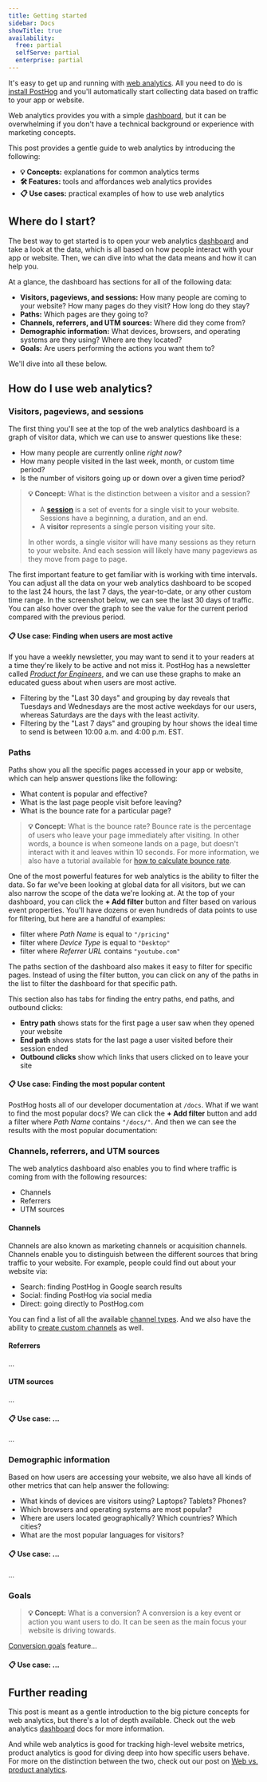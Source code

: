 ```yaml
---
title: Getting started
sidebar: Docs
showTitle: true
availability:
  free: partial
  selfServe: partial
  enterprise: partial
---
```


It's easy to get up and running with [web analytics](/web-analytics). All you need to do is [install PostHog](/docs/getting-started/install) and you'll automatically start collecting data based on traffic to your app or website.

Web analytics provides you with a simple [dashboard](/docs/web-analytics/dashboard), but it can be overwhelming if you don't have a technical background or experience with marketing concepts.

This post provides a gentle guide to web analytics by introducing the following:

- **💡 Concepts:** explanations for common analytics terms
- **🛠️ Features:** tools and affordances web analytics provides
- **📋 Use cases:** practical examples of how to use web analytics

## Where do I start?

The best way to get started is to open your web analytics [dashboard](https://app.posthog.com/web) and take a look at the data, which is all based on how people interact with your app or website. Then, we can dive into what the data means and how it can help you.

<ProductScreenshot
  imageLight="https://res.cloudinary.com/dmukukwp6/image/upload/web_analytics_top_light_mode_2024_10_be53cf5325.png"
  imageDark="https://res.cloudinary.com/dmukukwp6/image/upload/web_analytics_top_dark_mode_2024_10_6aa6dc9aeb.png"
  alt="Web analytics dashboard"
  classes="rounded"
/>

At a glance, the dashboard has sections for all of the following data:

- **Visitors, pageviews, and sessions:** How many people are coming to your website? How many pages do they visit? How long do they stay?
- **Paths:** Which pages are they going to?
- **Channels, referrers, and UTM sources:** Where did they come from?
- **Demographic information:** What devices, browsers, and operating systems are they using? Where are they located?
- **Goals:** Are users performing the actions you want them to?

We'll dive into all these below.

## How do I use web analytics?

### Visitors, pageviews, and sessions

The first thing you'll see at the top of the web analytics dashboard is a graph of visitor data, which we can use to answer questions like these:

- How many people are currently online _right now_?
- How many people visited in the last week, month, or custom time period?
- Is the number of visitors going up or down over a given time period?

> **💡 Concept:** What is the distinction between a visitor and a session?
> - A [**session**](/docs/data/sessions) is a set of events for a single visit to your website. Sessions have a beginning, a duration, and an end.
> - A **visitor** represents a single person visiting your site.
>
> In other words, a single visitor will have many sessions as they return to your website. And each session will likely have many pageviews as they move from page to page.

The first important feature to get familiar with is working with time intervals. You can adjust all the data on your web analytics dashboard to be scoped to the last 24 hours, the last 7 days, the year-to-date, or any other custom time range. In the screenshot below, we can see the last 30 days of traffic. You can also hover over the graph to see the value for the current period compared with the previous period.

<ProductScreenshot
  imageLight="https://res.cloudinary.com/dmukukwp6/image/upload/time_intervals_wide_2ce241b1c4.png"
  imageDark="https://res.cloudinary.com/dmukukwp6/image/upload/time_intervals_wide_dark_2256d417c6.png"
  alt="Time interval selection"
  classes="rounded"
/>

#### 📋 Use case: Finding when users are most active

If you have a weekly newsletter, you may want to send it to your readers at a time they're likely to be active and not miss it. PostHog has a newsletter called [_Product for Engineers_](https://newsletter.posthog.com), and we can use these graphs to make an educated guess about when users are most active.

- Filtering by the "Last 30 days" and grouping by day reveals that Tuesdays and Wednesdays are the most active weekdays for our users, whereas Saturdays are the days with the least activity.
- Filtering by the "Last 7 days" and grouping by hour shows the ideal time to send is between 10:00 a.m. and 4:00 p.m. EST.

<ProductScreenshot
  imageLight="https://res.cloudinary.com/dmukukwp6/image/upload/last_7_days_light_8ca2fe6345.png"
  imageDark="https://res.cloudinary.com/dmukukwp6/image/upload/last_7_days_dark_d9273fa42c.png"
  alt="Last 7 days by hour"
  classes="rounded"
/>

### Paths

Paths show you all the specific pages accessed in your app or website, which can help answer questions like the following:

- What content is popular and effective?
- What is the last page people visit before leaving?
- What is the bounce rate for a particular page?

> **💡 Concept:** What is the bounce rate? Bounce rate is the percentage of users who leave your page immediately after visiting. In other words, a bounce is when someone lands on a page, but doesn't interact with it and leaves within 10 seconds. For more information, we also have a tutorial available for [how to calculate bounce rate](/tutorials/bounce-rate).

<ProductScreenshot
  imageLight="https://res.cloudinary.com/dmukukwp6/image/upload/v1711580005/posthog.com/contents/images/docs/web-analytics/dashboard/paths-light.png"
  imageDark="https://res.cloudinary.com/dmukukwp6/image/upload/v1711580004/posthog.com/contents/images/docs/web-analytics/dashboard/paths-dark.png"
  alt="Paths"
  classes="rounded"
/>

One of the most powerful features for web analytics is the ability to filter the data. So far we've been looking at global data for all visitors, but we can also narrow the scope of the data we're looking at. At the top of your dashboard, you can click the **+ Add filter** button and filter based on various event properties. You'll have dozens or even hundreds of data points to use for filtering, but here are a handful of examples:

- filter where _Path Name_ is equal to `"/pricing"`
- filter where _Device Type_ is equal to `"Desktop"`
- filter where _Referrer URL_ contains `"youtube.com"`

The paths section of the dashboard also makes it easy to filter for specific pages. Instead of using the filter button, you can click on any of the paths in the list to filter the dashboard for that specific path.

This section also has tabs for finding the entry paths, end paths, and outbound clicks:

- **Entry path** shows stats for the first page a user saw when they opened your website
- **End path** shows stats for the last page a user visited before their session ended
- **Outbound clicks** show which links that users clicked on to leave your site

#### 📋 Use case: Finding the most popular content

PostHog hosts all of our developer documentation at `/docs`. What if we want to find the most popular docs? We can click the **+ Add filter** button and add a filter where _Path Name_ contains `"/docs/"`. And then we can see the results with the most popular documentation:

<ProductScreenshot
  imageLight="https://res.cloudinary.com/dmukukwp6/image/upload/paths_docs_2924a8d630.png"
  imageDark="https://res.cloudinary.com/dmukukwp6/image/upload/paths_docs_dark_1887fbb2c7.png"
  alt="Most popular paths"
  classes="rounded"
/>

### Channels, referrers, and UTM sources

The web analytics dashboard also enables you to find where traffic is coming from with the following resources:

- Channels
- Referrers
- UTM sources

#### Channels

Channels are also known as marketing channels or acquisition channels.
Channels enable you to distinguish between the different sources that bring traffic to your website. For example, people could find out about your website via:

- Search: finding PostHog in Google search results
- Social: finding PostHog via social media
- Direct: going directly to PostHog.com

You can find a list of all the available [channel types](/docs/data/channel-type).
And we also have the ability to [create custom channels](/docs/web-analytics/dashboard#custom-channel-type) as well.

#### Referrers

...

#### UTM sources

...

#### 📋 Use case: ...

...

### Demographic information

Based on how users are accessing your website, we also have all kinds of other metrics that can help answer the following:

- What kinds of devices are visitors using? Laptops? Tablets? Phones?
- Which browsers and operating systems are most popular?
- Where are users located geographically? Which countries? Which cities?
- What are the most popular languages for visitors?

#### 📋 Use case: ...

...

### Goals

> **💡 Concept:** What is a conversion? A conversion is a key event or action you want users to do. It can be seen as the main focus your website is driving towards.

[Conversion goals](/docs/web-analytics/conversion-goals) feature...

#### 📋 Use case: ...

## Further reading

This post is meant as a gentle introduction to the big picture concepts for web analytics, but there's a lot of depth available. Check out the web analytics [dashboard](/docs/web-analytics/dashboard) docs for more information.

And while web analytics is good for tracking high-level website metrics, product analytics is good for diving deep into how specific users behave. For more on the distinction between the two, check out our post on [Web vs. product analytics](docs/web-analytics/web-vs-product-analytics).
